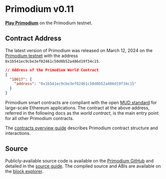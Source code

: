 # Primodium v0.11

[**Play Primodium**](https://www.primodium.com) on the Primodium testnet.

## Contract Address

The latest version of Primodium was released on March 12, 2024 on the [Primodium testnet](./world-extension/deploy.mdx) with the address `0x1b541ec9cbe3ef02461c50d0b52a486d19f34c15`.

```json copy
// Address of the Primodium World Contract
{
  "10017": {
    "address": "0x1b541ec9cbe3ef02461c50d0b52a486d19f34c15"
  }
}
```

Primodium smart contracts are compliant with the open [MUD standard](https://www.mud.dev) for large-scale Ethereum applications. The contract at the above address, referred in the following docs as the _world contract_, is the main entry point for all other Primodium contracts.

The [contracts overview guide](./overview-contracts.mdx) describes Primodium contract structure and interactions.

## Source

Publicly-available source code is available on the [Primodium GitHub](https://github.com/primodiumxyz/developer/tree/main@primodiumxyz/contracts) and detailed in the [source guide](./overview-source.mdx). The compiled source and ABIs are available on the [block explorer](https://primodium-sepolia.explorer.caldera.xyz/address/0x1b541ec9cbe3ef02461c50d0b52a486d19f34c15?tab=contract).
